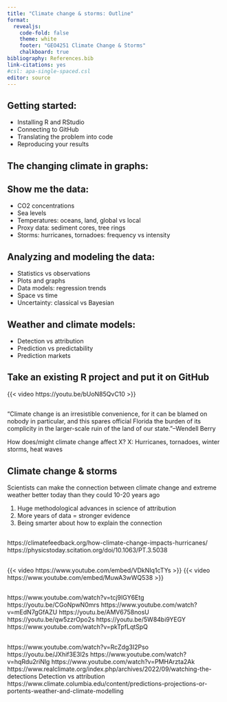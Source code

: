 ```yaml
---
title: "Climate change & storms: Outline"
format: 
  revealjs:
    code-fold: false
    theme: white
    footer: "GEO4251 Climate Change & Storms"
    chalkboard: true
bibliography: References.bib
link-citations: yes
#csl: apa-single-spaced.csl
editor: source
---
```


## Getting started:

* Installing R and RStudio
* Connecting to GitHub
* Translating the problem into code
* Reproducing your results 

## The changing climate in graphs:

## Show me the data:

* CO2 concentrations 
* Sea levels
* Temperatures: oceans, land, global vs local 
* Proxy data: sediment cores, tree rings
* Storms: hurricanes, tornadoes: frequency vs intensity 

## Analyzing and modeling the data:

* Statistics vs observations 
* Plots and graphs 
* Data models: regression trends 
* Space vs time 
* Uncertainty: classical vs Bayesian 

## Weather and climate models: 

* Detection vs attribution 
* Prediction vs predictability
* Prediction markets

 
## Take an existing R project and put it on GitHub

{{< video https://youtu.be/bUoN85QvC10 >}}

##

"Climate change is an irresistible convenience, for it can be blamed on nobody in particular, and this spares official Florida the burden of its complicity in the larger-scale ruin of the land of our state."--Wendell Berry 

How does/might climate change affect X? X: Hurricanes, tornadoes, winter storms, heat waves 

## Climate change & storms

Scientists can make the connection between climate change and extreme weather better today than they could 10-20 years ago

1) Huge methodological advances in science of attribution 
2) More years of data = stronger evidence 
3) Being smarter about how to explain the connection 

## 
https://climatefeedback.org/how-climate-change-impacts-hurricanes/  
https://physicstoday.scitation.org/doi/10.1063/PT.3.5038 

##

{{< video https://www.youtube.com/embed/VDkNIq1cTYs >}}
{{< video https://www.youtube.com/embed/MuwA3wWQ538 >}}

##

https://www.youtube.com/watch?v=tcj9IGY6Etg 
https://youtu.be/CGoNpwN0mrs 
https://www.youtube.com/watch?v=mEdN7gGfAZU 
https://youtu.be/AMV6758nosU 
https://youtu.be/qw5zzrOpo2s 
https://youtu.be/5W84bi9YEGY 
https://www.youtube.com/watch?v=pkTpfLqtSpQ 

##

https://www.youtube.com/watch?v=RcZdg3I2Pso 
https://youtu.be/JXhif3E3l2s 
https://www.youtube.com/watch?v=hqRdu2riNlg 
https://www.youtube.com/watch?v=PMHArzta2Ak 
https://www.realclimate.org/index.php/archives/2022/09/watching-the-detections  Detection vs attribution 
https://www.climate.columbia.edu/content/predictions-projections-or-portents-weather-and-climate-modelling 

 


 

 

 